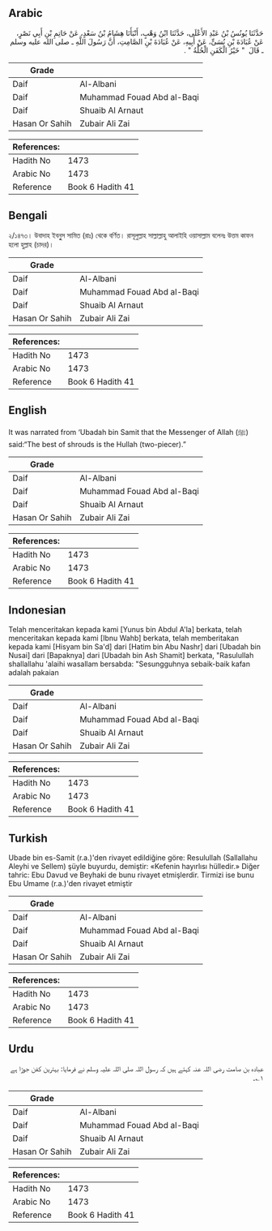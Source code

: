 ## Arabic


<div dir="rtl" lang="ar" style={{fontSize:'larger',backgroundColor:'#f8f9fa',padding:20}}>
حَدَّثَنَا يُونُسُ بْنُ عَبْدِ الأَعْلَى، حَدَّثَنَا ابْنُ وَهْبٍ، أَنْبَأَنَا هِشَامُ بْنُ سَعْدٍ، عَنْ حَاتِمِ بْنِ أَبِي نَصْرٍ، عَنْ عُبَادَةَ بْنِ نُسَىٍّ، عَنْ أَبِيهِ، عَنْ عُبَادَةَ بْنِ الصَّامِتِ، أَنَّ رَسُولَ اللَّهِ ـ صلى الله عليه وسلم ـ قَالَ ‏ "‏ خَيْرُ الْكَفَنِ الْحُلَّةُ ‏"‏ ‏.‏
</div>
<div style={{backgroundColor:'#f8f9fa',padding:20, marginBottom: 10}}><table> <thead> <tr> <th>Grade</th> <th></th> </tr> </thead> <tbody> <tr><td>Daif</td><td>Al-Albani</td></tr><tr><td>Daif</td><td>Muhammad Fouad Abd al-Baqi</td></tr><tr><td>Daif</td><td>Shuaib Al Arnaut</td></tr><tr><td>Hasan Or Sahih</td><td>Zubair Ali Zai</td></tr></tbody></table><table> <thead> <tr> <th>References:</th> <th></th> </tr> </thead> <tbody><tr><td>Hadith No</td><td>1473</td></tr><tr><td>Arabic No</td><td>1473</td></tr><tr><td>Reference</td><td>Book 6 Hadith 41</td></tr></tbody></table></div>

## Bengali


<div dir="ltr" lang="bn" style={{fontSize:'larger',backgroundColor:'#f8f9fa',padding:20}}>
২/১৪৭৩। উবাদাহ ইবনুুস সামিত (রাঃ) থেকে বর্ণিত। রাসূলুল্লাহ সাল্লাল্লাহু আলাইহি ওয়াসাল্লাম বলেনঃ উত্তম কাফন হলো হুল্লাহ (চাদর)।
</div>
<div style={{backgroundColor:'#f8f9fa',padding:20, marginBottom: 10}}><table> <thead> <tr> <th>Grade</th> <th></th> </tr> </thead> <tbody> <tr><td>Daif</td><td>Al-Albani</td></tr><tr><td>Daif</td><td>Muhammad Fouad Abd al-Baqi</td></tr><tr><td>Daif</td><td>Shuaib Al Arnaut</td></tr><tr><td>Hasan Or Sahih</td><td>Zubair Ali Zai</td></tr></tbody></table><table> <thead> <tr> <th>References:</th> <th></th> </tr> </thead> <tbody><tr><td>Hadith No</td><td>1473</td></tr><tr><td>Arabic No</td><td>1473</td></tr><tr><td>Reference</td><td>Book 6 Hadith 41</td></tr></tbody></table></div>

## English


<div dir="ltr" lang="en" style={{fontSize:'larger',backgroundColor:'#f8f9fa',padding:20}}>
It was narrated from ‘Ubadah bin Samit that the Messenger of Allah (ﷺ) said:“The best of shrouds is the Hullah (two-piecer).”
</div>
<div style={{backgroundColor:'#f8f9fa',padding:20, marginBottom: 10}}><table> <thead> <tr> <th>Grade</th> <th></th> </tr> </thead> <tbody> <tr><td>Daif</td><td>Al-Albani</td></tr><tr><td>Daif</td><td>Muhammad Fouad Abd al-Baqi</td></tr><tr><td>Daif</td><td>Shuaib Al Arnaut</td></tr><tr><td>Hasan Or Sahih</td><td>Zubair Ali Zai</td></tr></tbody></table><table> <thead> <tr> <th>References:</th> <th></th> </tr> </thead> <tbody><tr><td>Hadith No</td><td>1473</td></tr><tr><td>Arabic No</td><td>1473</td></tr><tr><td>Reference</td><td>Book 6 Hadith 41</td></tr></tbody></table></div>

## Indonesian


<div dir="ltr" lang="id" style={{fontSize:'larger',backgroundColor:'#f8f9fa',padding:20}}>
Telah menceritakan kepada kami [Yunus bin Abdul A'la] berkata, telah menceritakan kepada kami [Ibnu Wahb] berkata, telah memberitakan kepada kami [Hisyam bin Sa'd] dari [Hatim bin Abu Nashr] dari [Ubadah bin Nusai] dari [Bapaknya] dari [Ubadah bin Ash Shamit] berkata, "Rasulullah shallallahu 'alaihi wasallam bersabda: "Sesungguhnya sebaik-baik kafan adalah pakaian
</div>
<div style={{backgroundColor:'#f8f9fa',padding:20, marginBottom: 10}}><table> <thead> <tr> <th>Grade</th> <th></th> </tr> </thead> <tbody> <tr><td>Daif</td><td>Al-Albani</td></tr><tr><td>Daif</td><td>Muhammad Fouad Abd al-Baqi</td></tr><tr><td>Daif</td><td>Shuaib Al Arnaut</td></tr><tr><td>Hasan Or Sahih</td><td>Zubair Ali Zai</td></tr></tbody></table><table> <thead> <tr> <th>References:</th> <th></th> </tr> </thead> <tbody><tr><td>Hadith No</td><td>1473</td></tr><tr><td>Arabic No</td><td>1473</td></tr><tr><td>Reference</td><td>Book 6 Hadith 41</td></tr></tbody></table></div>

## Turkish


<div dir="ltr" lang="tr" style={{fontSize:'larger',backgroundColor:'#f8f9fa',padding:20}}>
Ubade bin es-Samit (r.a.)'den rivayet edildiğine göre: Resulullah (Sallallahu Aleyhi ve Sellem) şüyle buyurdu, demiştir: «Kefenin hayırlısı hülledir.» Diğer tahric: Ebu Davud ve Beyhaki de bunu rivayet etmişlerdir. Tirmizi ise bunu Ebu Umame (r.a.)'den rivayet etmiştir
</div>
<div style={{backgroundColor:'#f8f9fa',padding:20, marginBottom: 10}}><table> <thead> <tr> <th>Grade</th> <th></th> </tr> </thead> <tbody> <tr><td>Daif</td><td>Al-Albani</td></tr><tr><td>Daif</td><td>Muhammad Fouad Abd al-Baqi</td></tr><tr><td>Daif</td><td>Shuaib Al Arnaut</td></tr><tr><td>Hasan Or Sahih</td><td>Zubair Ali Zai</td></tr></tbody></table><table> <thead> <tr> <th>References:</th> <th></th> </tr> </thead> <tbody><tr><td>Hadith No</td><td>1473</td></tr><tr><td>Arabic No</td><td>1473</td></tr><tr><td>Reference</td><td>Book 6 Hadith 41</td></tr></tbody></table></div>

## Urdu


<div dir="rtl" lang="ur" style={{fontSize:'larger',backgroundColor:'#f8f9fa',padding:20}}>
عبادہ بن صامت رضی اللہ عنہ کہتے ہیں کہ رسول اللہ صلی اللہ علیہ وسلم نے فرمایا: بہترین کفن جوڑا ہے ۱؎۔
</div>
<div style={{backgroundColor:'#f8f9fa',padding:20, marginBottom: 10}}><table> <thead> <tr> <th>Grade</th> <th></th> </tr> </thead> <tbody> <tr><td>Daif</td><td>Al-Albani</td></tr><tr><td>Daif</td><td>Muhammad Fouad Abd al-Baqi</td></tr><tr><td>Daif</td><td>Shuaib Al Arnaut</td></tr><tr><td>Hasan Or Sahih</td><td>Zubair Ali Zai</td></tr></tbody></table><table> <thead> <tr> <th>References:</th> <th></th> </tr> </thead> <tbody><tr><td>Hadith No</td><td>1473</td></tr><tr><td>Arabic No</td><td>1473</td></tr><tr><td>Reference</td><td>Book 6 Hadith 41</td></tr></tbody></table></div>